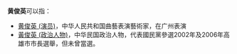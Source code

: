 '''黄俊英'''可以指：
* [[黄俊英_(演员)|黄俊英 (演员)]]，中华人民共和国曲藝表演藝術家，在广州表演
* [[黃俊英_(政治人物)|黃俊英 (政治人物)]]，中华民国政治人物，代表國民黨參選2002年及2006年高雄市市長選舉，但未曾當選。

{{disambig|J俊英|cat=三字黄姓人名消歧义}}